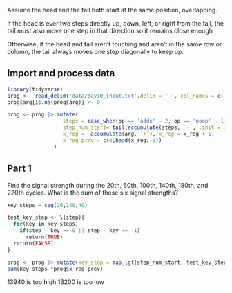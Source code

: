 
 Assume the head and the tail both start at the same position, overlapping.

If the head is ever two steps directly up, down, left, or right from the tail, the tail must also move one step in that direction so it remains close enough

Otherwise, if the head and tail aren't touching and aren't in the same row or column, the tail always moves one step diagonally to keep up.




## Import and process data
 

```r
library(tidyverse)
prog <-  read_delim('data/day10_input.txt',delim = ' ', col_names = c('op','arg'))
prog$arg[is.na(prog$arg)] <- 0

prog <- prog |> mutate(
                  steps = case_when(op == 'addx' ~ 2, op == 'noop' ~ 1),
                  step_num_start= tail(accumulate(steps, `+`, .init = 1),-1)-steps,
                  x_reg =  accumulate(arg, `+`), x_reg = x_reg + 1,
                  x_reg_prev = c(0,head(x_reg,-1))
               )
```
 
 
## Part 1
 
Find the signal strength during the 20th, 60th, 100th, 140th, 180th, and 220th cycles. What is the sum of these six signal strengths?
 
 
```r
key_steps = seq(20,240,40)

test_key_step <- \(step){
  for(key in key_steps)
    if(step - key == 0 || step - key == -1)
      return(TRUE)
  return(FALSE)
}

prog <- prog |> mutate(key_step = map_lgl(step_num_start, test_key_step)) |> filter(key_step)
sum(key_steps *prog$x_reg_prev)
```

13940 is too high
13200 is too low
